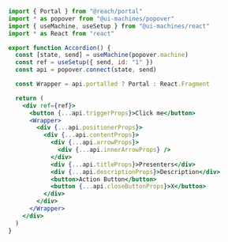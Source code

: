 ```jsx
import { Portal } from "@reach/portal"
import * as popover from "@ui-machines/popover"
import { useMachine, useSetup } from "@ui-machines/react"
import * as React from "react"

export function Accordion() {
  const [state, send] = useMachine(popover.machine)
  const ref = useSetup({ send, id: "1" })
  const api = popover.connect(state, send)

  const Wrapper = api.portalled ? Portal : React.Fragment

  return (
    <div ref={ref}>
      <button {...api.triggerProps}>Click me</button>
      <Wrapper>
        <div {...api.positionerProps}>
          <div {...api.contentProps}>
            <div {...api.arrowProps}>
              <div {...api.innerArrowProps} />
            </div>
            <div {...api.titleProps}>Presenters</div>
            <div {...api.descriptionProps}>Description</div>
            <button>Action Button</button>
            <button {...api.closeButtonProps}>X</button>
          </div>
        </div>
      </Wrapper>
    </div>
  )
}
```
